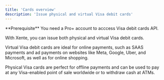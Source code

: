 ```yaml
---
title: 'Cards overview'
description: 'Issue physical and virtual Visa debit cards'
---
```


<Info>
  **Prerequisite** You need a Pro+ account to acccess Visa debit cards API. 
</Info>

With Xente, you can issue both physical and virtual Visa debit cards. 

Virtual Visa debit cards are ideal for online payments, such as SAAS payments and ad payments on websites like Meta, Google, Uber, and Microsoft, as well as for online shopping.

Physical Visa cards are perfect for offline payments and can be used to pay at any Visa-enabled point of sale worldwide or to withdraw cash at ATMs.
